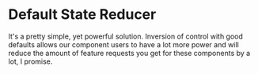 # Default State Reducer

It's a pretty simple, yet powerful solution. Inversion of control with good
defaults allows our component users to have a lot more power and will reduce the
amount of feature requests you get for these components by a lot, I promise.
